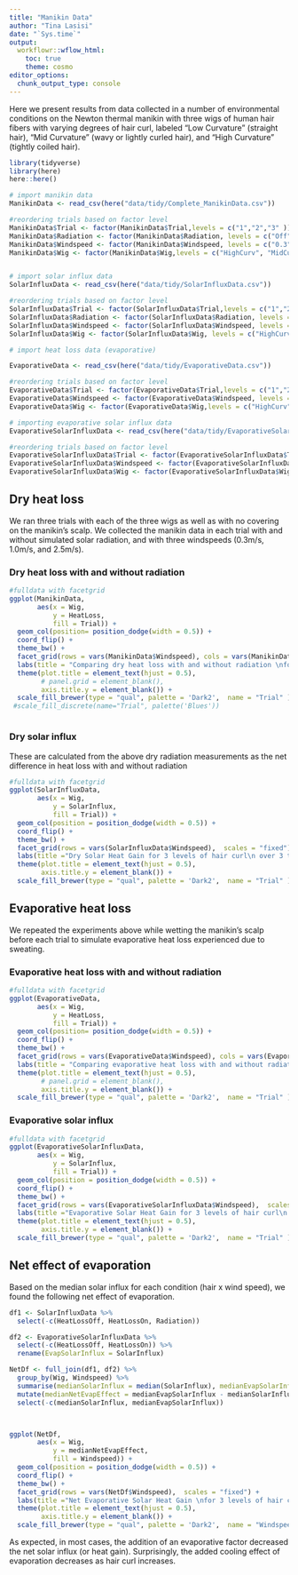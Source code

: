 ```yaml
---
title: "Manikin Data"
author: "Tina Lasisi"
date: "`Sys.time`"
output: 
  workflowr::wflow_html:
    toc: true
    theme: cosmo
editor_options:
  chunk_output_type: console
---
```



Here we present results from data collected in a number of environmental conditions on the Newton thermal manikin with three wigs of human hair fibers with varying degrees of hair curl, labeled "Low Curvature" (straight hair), "Mid Curvature" (wavy or lightly curled hair), and "High Curvature" (tightly coiled hair). 

```r

library(tidyverse)
library(here)
here::here()

# import manikin data
ManikinData <- read_csv(here("data/tidy/Complete_ManikinData.csv"))

#reordering trials based on factor level
ManikinData$Trial <- factor(ManikinData$Trial,levels = c("1","2","3" ))
ManikinData$Radiation <- factor(ManikinData$Radiation, levels = c("Off", "On"), labels = c("Radiation Off", "Radiation On"))
ManikinData$Windspeed <- factor(ManikinData$Windspeed, levels = c("0.3","1","2.5" ), labels = c("0.3 m/s","1.0 m/s","2.5 m/s" ))
ManikinData$Wig <- factor(ManikinData$Wig,levels = c("HighCurv", "MidCurv", "LowCurv", "NoWig"), labels = c("High Curvature", "Mid Curvature", "Low Curvature", "Nude"))


# import solar influx data
SolarInfluxData <- read_csv(here("data/tidy/SolarInfluxData.csv"))

#reordering trials based on factor level
SolarInfluxData$Trial <- factor(SolarInfluxData$Trial,levels = c("1","2","3" ))
SolarInfluxData$Radiation <- factor(SolarInfluxData$Radiation, levels = c("Off", "On"), labels = c("Radiation Off", "Radiation On"))
SolarInfluxData$Windspeed <- factor(SolarInfluxData$Windspeed, levels = c("0.3","1","2.5" ), labels = c("0.3 m/s","1.0 m/s","2.5 m/s" ))
SolarInfluxData$Wig <- factor(SolarInfluxData$Wig, levels = c("HighCurv", "MidCurv", "LowCurv", "NoWig"), labels = c("High Curvature", "Mid Curvature", "Low Curvature", "Nude"))

# import heat loss data (evaporative)

EvaporativeData <- read_csv(here("data/tidy/EvaporativeData.csv"))

#reordering trials based on factor level
EvaporativeData$Trial <- factor(EvaporativeData$Trial,levels = c("1","2","3" ))
EvaporativeData$Windspeed <- factor(EvaporativeData$Windspeed, levels = c("0.3","1","2.5" ), labels = c("0.3 m/s","1.0 m/s","2.5 m/s" ))
EvaporativeData$Wig <- factor(EvaporativeData$Wig,levels = c("HighCurv", "MidCurv", "LowCurv", "Nude"), labels = c("High Curvature", "Mid Curvature", "Low Curvature", "Nude"))

# importing evaporative solar influx data
EvaporativeSolarInfluxData <- read_csv(here("data/tidy/EvaporativeSolarInfluxData.csv"))

#reordering trials based on factor level
EvaporativeSolarInfluxData$Trial <- factor(EvaporativeSolarInfluxData$Trial,levels = c("1","2","3" ))
EvaporativeSolarInfluxData$Windspeed <- factor(EvaporativeSolarInfluxData$Windspeed, levels = c("0.3","1","2.5" ), labels = c("0.3 m/s","1.0 m/s","2.5 m/s" ))
EvaporativeSolarInfluxData$Wig <- factor(EvaporativeSolarInfluxData$Wig, c("HighCurv", "MidCurv", "LowCurv", "Nude"), labels = c("High Curvature", "Mid Curvature", "Low Curvature", "Nude"))


```

## Dry heat loss

We ran three trials with each of the three wigs as well as with no covering on the manikin's scalp. We collected the manikin data in each trial with and without simulated solar radiation, and with three windspeeds (0.3m/s, 1.0m/s, and 2.5m/s). 

### Dry heat loss with and without radiation

```r

#fulldata with facetgrid
ggplot(ManikinData, 
       aes(x = Wig, 
           y = HeatLoss, 
           fill = Trial)) + 
  geom_col(position= position_dodge(width = 0.5)) +
  coord_flip() +
  theme_bw() +
  facet_grid(rows = vars(ManikinData$Windspeed), cols = vars(ManikinData$Radiation),  scales = "fixed") +
  labs(title = "Comparing dry heat loss with and without radiation \nfor 3 levels of hair curl\n over 3 trials at 3 wind speeds", y = "Heat Loss in W/m2") +
  theme(plot.title = element_text(hjust = 0.5),
        # panel.grid = element_blank(),
        axis.title.y = element_blank()) +
  scale_fill_brewer(type = "qual", palette = 'Dark2',  name = "Trial" )
 #scale_fill_discrete(name="Trial", palette('Blues'))



```



### Dry solar influx

These are calculated from the above dry radiation measurements as the net difference in heat loss with and without radiation

```r

#fulldata with facetgrid
ggplot(SolarInfluxData, 
       aes(x = Wig, 
           y = SolarInflux, 
           fill = Trial)) + 
  geom_col(position = position_dodge(width = 0.5)) +
  coord_flip() +
  theme_bw() +
  facet_grid(rows = vars(SolarInfluxData$Windspeed),  scales = "fixed") +
  labs(title ="Dry Solar Heat Gain for 3 levels of hair curl\n over 3 trials at 3 wind speeds", x = "Wig used on manikin", y = "Solar Influx in W/m2") +
  theme(plot.title = element_text(hjust = 0.5),
        axis.title.y = element_blank()) +
  scale_fill_brewer(type = "qual", palette = 'Dark2',  name = "Trial" )
```


## Evaporative heat loss

We repeated the experiments above while wetting the manikin's scalp before each trial to simulate evaporative heat loss experienced due to sweating.

### Evaporative heat loss with and without radiation

```r

#fulldata with facetgrid
ggplot(EvaporativeData, 
       aes(x = Wig, 
           y = HeatLoss, 
           fill = Trial)) + 
  geom_col(position= position_dodge(width = 0.5)) +
  coord_flip() +
  theme_bw() +
  facet_grid(rows = vars(EvaporativeData$Windspeed), cols = vars(EvaporativeData$Radiation),  scales = "fixed") +
  labs(title = "Comparing evaporative heat loss with and without radiation \nfor 3 levels of hair curl\n over 3 trials at 3 wind speeds", y = "Heat Loss in W/m2") +
  theme(plot.title = element_text(hjust = 0.5),
        # panel.grid = element_blank(),
        axis.title.y = element_blank()) +
  scale_fill_brewer(type = "qual", palette = 'Dark2',  name = "Trial" )

```

### Evaporative solar influx

```r

#fulldata with facetgrid
ggplot(EvaporativeSolarInfluxData, 
       aes(x = Wig, 
           y = SolarInflux, 
           fill = Trial)) + 
  geom_col(position = position_dodge(width = 0.5)) +
  coord_flip() +
  theme_bw() +
  facet_grid(rows = vars(EvaporativeSolarInfluxData$Windspeed),  scales = "fixed") +
  labs(title ="Evaporative Solar Heat Gain for 3 levels of hair curl\n over 3 trials at 3 wind speeds", x = "Wig used on manikin", y = "EvaporativeSolar Influx in W/m2") +
  theme(plot.title = element_text(hjust = 0.5),
        axis.title.y = element_blank()) +
  scale_fill_brewer(type = "qual", palette = 'Dark2',  name = "Trial" )

```


## Net effect of evaporation

Based on the median solar influx for each condition (hair x wind speed), we found the following net effect of evaporation.

```r

df1 <- SolarInfluxData %>% 
  select(-c(HeatLossOff, HeatLossOn, Radiation))

df2 <- EvaporativeSolarInfluxData %>% 
  select(-c(HeatLossOff, HeatLossOn)) %>% 
  rename(EvapSolarInflux = SolarInflux)

NetDf <- full_join(df1, df2) %>% 
  group_by(Wig, Windspeed) %>% 
  summarise(medianSolarInflux = median(SolarInflux), medianEvapSolarInflux = median(EvapSolarInflux)) %>% 
  mutate(medianNetEvapEffect = medianEvapSolarInflux - medianSolarInflux) %>% 
  select(-c(medianSolarInflux, medianEvapSolarInflux))



ggplot(NetDf, 
       aes(x = Wig, 
           y = medianNetEvapEffect, 
           fill = Windspeed)) + 
  geom_col(position = position_dodge(width = 0.5)) +
  coord_flip() +
  theme_bw() +
  facet_grid(rows = vars(NetDf$Windspeed),  scales = "fixed") +
  labs(title ="Net Evaporative Solar Heat Gain \nfor 3 levels of hair curl\n at 3 wind speeds", x = "Wig used on manikin", y = "Net Evaporative Influx in W/m2 \nbased on median across trials") +
  theme(plot.title = element_text(hjust = 0.5),
        axis.title.y = element_blank()) +
  scale_fill_brewer(type = "qual", palette = 'Dark2',  name = "Windspeed" )

```

As expected, in most cases, the addition of an evaporative factor decreased the net solar influx (or heat gain). Surprisingly, the added cooling effect of evaporation decreases as hair curl increases.
